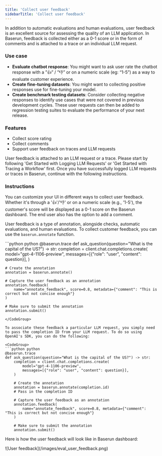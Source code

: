 ```yaml
---
title: 'Collect user feedback'
sidebarTitle: 'Collect user feedback'
---
```


In addition to automatic evaluations and human evaluations, user feedback is an excellent source for assessing the quality of an LLM application. In Baserun, feedback is collected either as a 0-1 score or in the form of comments and is attached to a trace or an individual LLM request.

### Use case

- **Evaluate chatbot response**: You might want to ask user rate the chatbot response with a ”👍” / ”👎” or on a numeric scale (eg: “1-5”) as a way to evaluate customer experience.
- **Create fine-tuning datasets**: You might want to collecting positive responses use for fine-tuning your model.
- **Create benchmark testing datasets**: Consider collecting negative responses to identify use cases that were not covered in previous development cycles. These user requests can then be added to regression testing suites to evaluate the performance of your next release.

### Features

- Collect score rating
- Collect comments
- Support user feedback on traces and LLM requests

User feedback is attached to an LLM request or a trace. Please start by following 'Get Started with Logging LLM Requests' or 'Get Started with Tracing a Workflow' first. Once you have successfully logged LLM requests or traces in Baserun, continue with the following instructions.

### Instructions

You can customize your UI in different ways to collect user feedback. Whether it's through a '👍'/'👎' or on a numeric scale (e.g., '1-5'), the customer's score will be displayed as a 0-1 score on the Baserun dashboard. The end user also has the option to add a comment.

User feedback is a type of annotation, alongside checks, automatic evaluations, and human evaluations. To collect customer feedback, you can use the `baserun.annotate` function.

<CodeGroup>
```python python
@baserun.trace
def ask_question(question="What is the capital of the US?") -> str:
    completion = client.chat.completions.create(
        model="gpt-4-1106-preview",
        messages=[{"role": "user", "content": question}],
    )

    # Create the annotation
    annotation = baserun.annotate()

    # Capture the user feedback as an annotation
    annotation.feedback(
        name="annotate_feedback", score=0.8, metadata={"comment": "This is correct but not concise enough"}
    )

    # Make sure to submit the annotation
    annotation.submit()

````
</CodeGroup>

To associate these feedback a particular LLM request, you simply need to pass the completion ID from your LLM request. To do so using OpenAI's SDK, you can do the following:

<CodeGroup>
```python python
@baserun.trace
def ask_question(question="What is the capital of the US?") -> str:
    completion = client.chat.completions.create(
        model="gpt-4-1106-preview",
        messages=[{"role": "user", "content": question}],
    )

    # Create the annotation
    annotation = baserun.annotate(completion.id)
    # Pass in the completion ID

    # Capture the user feedback as an annotation
    annotation.feedback(
        name="annotate_feedback", score=0.8, metadata={"comment": "This is correct but not concise enough"}
    )

    # Make sure to submit the annotation
    annotation.submit()
````

</CodeGroup>

Here is how the user feedback will look like in Baserun dashboard:
<Frame>
![User feedback](/images/eval_user_feedback.png)
</Frame>